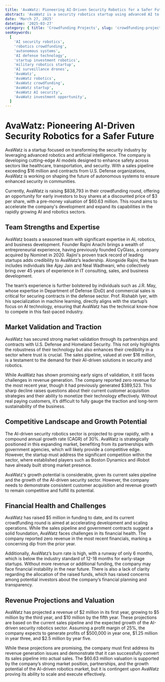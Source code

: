 ```yaml
---
title: 'AvaWatz: Pioneering AI-Driven Security Robotics for a Safer Future'
abstract: 'AvaWatz is a security robotics startup using advanced AI to protect high-risk environments like defense, healthcare, and transportation. With $16M+ in pipeline and U.S. government contracts, the company is now crowdfunding to scale its autonomous systems platform.'
date: 'March 27, 2025'
datetime: '2025-03-27'
category: { title: 'Crowdfunding Projects', slug: 'crowdfunding-projects' }
seoKeywords:
  [
    'AI security robotics',
    'robotics crowdfunding',
    'autonomous systems',
    'AI defense technology',
    'startup investment robotics',
    'military robotics startup',
    'AI surveillance drones',
    'AvaWatz',
    'AvaWatz robotics',
    'AvaWatz crowdfunding',
    'AvaWatz startup',
    'AvaWatz AI security',
    'AvaWatz investment opportunity',
  ]
---
```


# AvaWatz: Pioneering AI-Driven Security Robotics for a Safer Future

AvaWatz is a startup focused on transforming the security industry by leveraging advanced robotics and artificial intelligence. The company is developing cutting-edge AI models designed to enhance safety across sectors like healthcare, transportation, and security. With a sales pipeline exceeding $16 million and contracts from U.S. Defense organizations, AvaWatz is working on shaping the future of autonomous systems to ensure enhanced security in communities.

Currently, AvaWatz is raising $838,793 in their crowdfunding round, offering an opportunity for early investors to buy shares at a discounted price of $3 per share, with a pre-money valuation of $60.63 million. This round aims to accelerate the company's development and expand its capabilities in the rapidly growing AI and robotics sectors.

## Team Strengths and Expertise

AvaWatz boasts a seasoned team with significant expertise in AI, robotics, and business development. Founder Rajini Anachi brings a wealth of entrepreneurial experience, having previously founded CyGlass, a company acquired by Nominet in 2020. Rajini's proven track record of leading startups adds credibility to AvaWatz’s leadership. Alongside Rajini, the team includes individuals like Ajay Jain and Neal Wadhwani, who collectively bring over 45 years of experience in IT consulting, sales, and business development.

The team’s experience is further bolstered by individuals such as J.R. May, whose expertise in Department of Defense (DoD) and commercial sales is critical for securing contracts in the defense sector. Prof. Rishabh Iyer, with his specialization in machine learning, directly aligns with the startup’s focus on AI technology, ensuring that AvaWatz has the technical know-how to compete in this fast-paced industry.

## Market Validation and Traction

AvaWatz has secured strong market validation through its partnerships and contracts with U.S. Defense and Homeland Security. This not only highlights the robustness of their technology but also enhances their credibility in a sector where trust is crucial. The sales pipeline, valued at over $16 million, is a testament to the demand for their AI-driven solutions in security and robotics.

While AvaWatz has shown promising early signs of validation, it still faces challenges in revenue generation. The company reported zero revenue for the most recent year, though it had previously generated $389,523. This sharp decline raises questions about their current customer acquisition strategies and their ability to monetize their technology effectively. Without real paying customers, it’s difficult to fully gauge the traction and long-term sustainability of the business.

## Competitive Landscape and Growth Potential

The AI-driven security robotics sector is projected to grow rapidly, with a compound annual growth rate (CAGR) of 30%. AvaWatz is strategically positioned in this expanding market, benefiting from its partnerships with government agencies, which will likely provide a competitive edge. However, the startup must address the significant competition within the sector, where established players such as Boston Dynamics and iRobot have already built strong market presence.

AvaWatz's growth potential is considerable, given its current sales pipeline and the growth of the AI-driven security sector. However, the company needs to demonstrate consistent customer acquisition and revenue growth to remain competitive and fulfill its potential.

## Financial Health and Challenges

AvaWatz has raised $5 million in funding to date, and its current crowdfunding round is aimed at accelerating development and scaling operations. While the sales pipeline and government contracts suggest a solid foundation, AvaWatz faces challenges in its financial health. The company reported zero revenue in the most recent financials, marking a concerning dip from the prior year.

Additionally, AvaWatz’s burn rate is high, with a runway of only 6 months, which is below the industry standard of 12-18 months for early-stage startups. Without more revenue or additional funding, the company may face financial instability in the near future. There is also a lack of clarity regarding the allocation of the raised funds, which has raised concerns among potential investors about the company’s financial planning and transparency.

## Revenue Projections and Valuation

AvaWatz has projected a revenue of $2 million in its first year, growing to $5 million by the third year, and $10 million by the fifth year. These projections are based on the current sales pipeline and the expected growth of the AI-driven security robotics sector. Assuming a profit margin of 25%, the company expects to generate profits of $500,000 in year one, $1.25 million in year three, and $2.5 million by year five.

While these projections are promising, the company must first address its revenue generation issues and demonstrate that it can successfully convert its sales pipeline into actual sales. The $60.63 million valuation is supported by the company’s strong market position, partnerships, and the growth potential of the AI-driven robotics market, but it is contingent upon AvaWatz proving its ability to scale and execute effectively.
